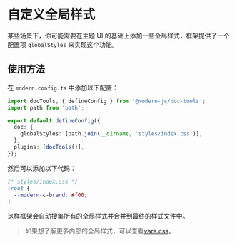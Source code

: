 # 自定义全局样式

某些场景下，你可能需要在主题 UI 的基础上添加一些全局样式，框架提供了一个配置项 `globalStyles` 来实现这个功能。

## 使用方法

在 `modern.config.ts` 中添加以下配置：

```ts title="modern.config.ts"
import docTools, { defineConfig } from '@modern-js/doc-tools';
import path from 'path';

export default defineConfig({
  doc: {
    globalStyles: [path.join(__dirname, 'styles/index.css')],
  },
  plugins: [docTools()],
});
```

然后可以添加以下代码：

```css
/* styles/index.css */
:root {
  --modern-c-brand: #f00;
}
```

这样框架会自动搜集所有的全局样式并合并到最终的样式文件中。

> 如果想了解更多内部的全局样式，可以查看[vars.css](https://github.com/web-infra-dev/modern.js/blob/main/packages/cli/doc-core/src/theme-default/styles/vars.css)。
